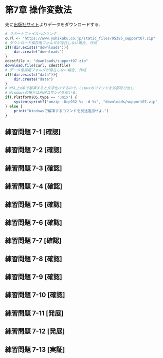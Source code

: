 # 第7章 操作変数法 {-#ch7}
先に[出版社サイト](https://www.yuhikaku.co.jp/books/detail/9784641053854)よりデータをダウンロードする.
```r
# サポートファイルへのリンク
curl <- "https://www.yuhikaku.co.jp/static_files/05385_support07.zip"
# ダウンロード保存用フォルダが存在しない場合, 作成
if(!dir.exists("downloads")){
    dir.create("downloads")
}
cdestfile <- "downloads/support07.zip"
download.file(curl, cdestfile)
# データ保存用フォルダが存在しない場合, 作成
if(!dir.exists("data")){
    dir.create("data")
}
# WSL上のRで解凍すると文字化けするので、Linuxのコマンドを外部呼び出し
# Windowsの場合は別途コマンドを用いる.
if(.Platform$OS.type == "unix") {
    system(sprintf('unzip -Ocp932 %s -d %s', "downloads/support07.zip", "./data"))
} else {
    print("Windowsで解凍するコマンドを別途追加せよ.")
}
```

## 練習問題 7-1 [確認] {-}

## 練習問題 7-2 [確認] {-}

## 練習問題 7-3 [確認] {-}

## 練習問題 7-4 [確認] {-}

## 練習問題 7-5 [確認] {-}

## 練習問題 7-6 [確認] {-}

## 練習問題 7-7 [確認] {-}

## 練習問題 7-8 [確認] {-}

## 練習問題 7-9 [確認] {-}

## 練習問題 7-10 [確認] {-}

## 練習問題 7-11 [発展] {-}

## 練習問題 7-12 [発展] {-}

## 練習問題 7-13 [実証] {-}

